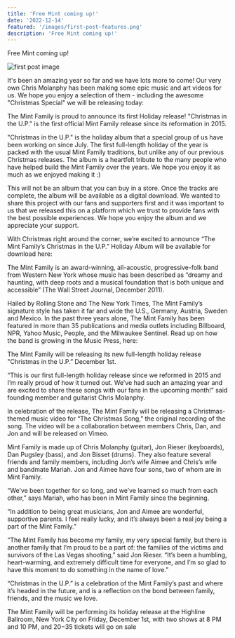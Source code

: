 ```yaml
---
title: 'Free Mint coming up!'
date: '2022-12-14'
featured: '/images/first-post-features.png'
description: 'Free Mint coming up!'
---
```


Free Mint coming up!

![first post image](/images/first-post-content.png)

It's been an amazing year so far and we have lots more to come! Our very own Chris Molanphy has been making some epic music and art videos for us. We hope you enjoy a selection of them - including the awesome "Christmas Special" we will be releasing today:

The Mint Family is proud to announce its first Holiday release! "Christmas in the U.P." is the first official Mint Family release since its reformation in 2015.

"Christmas in the U.P." is the holiday album that a special group of us have been working on since July. The first full-length holiday of the year is packed with the usual Mint Family traditions, but unlike any of our previous Christmas releases. The album is a heartfelt tribute to the many people who have helped build the Mint Family over the years. We hope you enjoy it as much as we enjoyed making it :)

This will not be an album that you can buy in a store. Once the tracks are complete, the album will be available as a digital download. We wanted to share this project with our fans and supporters first and it was important to us that we released this on a platform which we trust to provide fans with the best possible experiences. We hope you enjoy the album and we appreciate your support.

With Christmas right around the corner, we’re excited to announce “The Mint Family’s Christmas in the U.P.” Holiday Album will be available for download here:

The Mint Family is an award-winning, all-acoustic, progressive-folk band from Western New York whose music has been described as “dreamy and haunting, with deep roots and a musical foundation that is both unique and accessible” (The Wall Street Journal, December 2011).

Hailed by Rolling Stone and The New York Times, The Mint Family’s signature style has taken it far and wide the U.S., Germany, Austria, Sweden and Mexico. In the past three years alone, The Mint Family has been featured in more than 35 publications and media outlets including Billboard, NPR, Yahoo Music, People, and the Milwaukee Sentinel. Read up on how the band is growing in the Music Press, here:

The Mint Family will be releasing its new full-length holiday release "Christmas in the U.P.” December 1st.

“This is our first full-length holiday release since we reformed in 2015 and I’m really proud of how it turned out. We’ve had such an amazing year and are excited to share these songs with our fans in the upcoming month!” said founding member and guitarist Chris Molanphy.

In celebration of the release, The Mint Family will be releasing a Christmas-themed music video for “The Christmas Song,” the original recording of the song. The video will be a collaboration between members Chris, Dan, and Jon and will be released on Vimeo.

Mint Family is made up of Chris Molanphy (guitar), Jon Rieser (keyboards), Dan Pugsley (bass), and Jon Bisset (drums). They also feature several friends and family members, including Jon’s wife Aimee and Chris’s wife and bandmate Mariah. Jon and Aimee have four sons, two of whom are in Mint Family.

“We’ve been together for so long, and we’ve learned so much from each other,” says Mariah, who has been in Mint Family since the beginning.

“In addition to being great musicians, Jon and Aimee are wonderful, supportive parents. I feel really lucky, and it’s always been a real joy being a part of the Mint Family.”

“The Mint Family has become my family, my very special family, but there is another family that I’m proud to be a part of: the families of the victims and survivors of the Las Vegas shooting,” said Jon Rieser. “It’s been a humbling, heart-warming, and extremely difficult time for everyone, and I’m so glad to have this moment to do something in the name of love.”

“Christmas in the U.P.” is a celebration of the Mint Family’s past and where it’s headed in the future, and is a reflection on the bond between family, friends, and the music we love.

The Mint Family will be performing its holiday release at the Highline Ballroom, New York City on Friday, December 1st, with two shows at 8 PM and 10 PM, and $20-$35 tickets will go on sale
